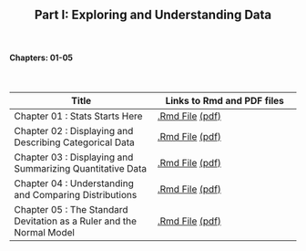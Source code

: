 <h2>
<center>
Part I: Exploring and Understanding Data
</center>
</h2>

</br>
<h4><right>Chapters: 01-05</right></h4>
</br>




Title  | Links to Rmd and PDF files
------------- | -------------
Chapter 01 : Stats Starts Here | <a href='chapterfiles/Chapter01.Rmd'>.Rmd File</a> <a href='chapterfiles/Chapter01.pdf'>(pdf)</a>
Chapter 02 : Displaying and Describing Categorical Data | <a href='chapterfiles/Chapter02.Rmd'>.Rmd File</a> <a href='chapterfiles/Chapter02.pdf'>(pdf)</a>
Chapter 03 : Displaying and Summarizing Quantitative Data | <a href='chapterfiles/Chapter03.Rmd'>.Rmd File</a> <a href='chapterfiles/Chapter03.pdf'>(pdf)</a>
Chapter 04 : Understanding and Comparing Distributions | <a href='chapterfiles/Chapter04.Rmd'>.Rmd File</a> <a href='chapterfiles/Chapter04.pdf'>(pdf)</a>
Chapter 05 : The Standard Devitation as a Ruler and the Normal Model | <a href='chapterfiles/Chapter05.Rmd'>.Rmd File</a> <a href='chapterfiles/Chapter05.pdf'>(pdf)</a>



